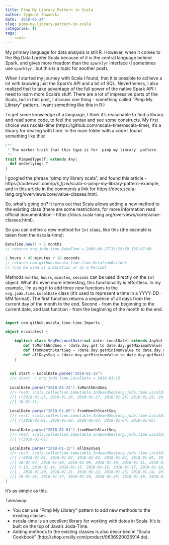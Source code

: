```yaml
---
title: Pimp My Library Pattern in Scala
author: Zygmunt Zawadzki
date: '2018-05-24'
slug: pimp-my-library-pattern-in-scala
categories: []
tags:
  - scala
---
```


My primary language for data analysis is still R. However, when it comes to the Big Data I prefer Scala because of it is the central language behind Spark, and gives more freedom than the `sparklyr` interface (I sometimes use `sparklyr,` but this is a topic for another post).

When I started my journey with Scala I found, that it is possible to achieve a lot with knowing just the Spark's API and a bit of SQL. Nevertheless, I also realized that to take advantage of the full power of the native Spark API I need to learn more Scala's stuff. There are a lot of impressive parts of the Scala, but in this post, I discuss one thing - something called "Pimp My Library" pattern. I want something like this in R:)

To get some knowledge of a language, I think it's reasonable to find a library and read some code, to feel the syntax and see some constructs. My first choice was nscala-time (https://github.com/nscala-time/nscala-time), it's a library for dealing with time. In the main folder with a code I found something like this:

```scala
/**
 * The marker trait that this type is for 'pimp my library' pattern.
 */
trait PimpedType[T] extends Any{
  def underlying: T
}
```

I googled the phrase "pimp my library scala", and found this article - https://coderwall.com/p/k_1jzw/scala-s-pimp-my-library-pattern-example, and in this article in the comments a link for https://docs.scala-lang.org/overviews/core/value-classes.html.

So, what's going on? It turns out that Scala allows adding a new method to the existing class (there are some restrictions, for more information read official documentation - https://docs.scala-lang.org/overviews/core/value-classes.html).

So you can define a new method for `Int` class, like this (the example is taken from the nscala-time):

```scala
DateTime.now() + 2.months 
// returns org.joda.time.DateTime = 2009-06-27T13:25:59.195-07:00

2.hours + 45.minutes + 10.seconds
// returns com.github.nscala_time.time.DurationBuilder
// (can be used as a Duration or as a Period)
```

Methods `months`, `hours`, `minutes`, `seconds` can be used directly on the `Int` object. What it's even more interesting, this functionality is effortless. In my example, I'm using it to add three new functions to the `org.joda.time.LocalDate` class (it's used to represent a time in a YYYY-DD-MM format). The first function returns a sequence of all days from the current day of the month to the end. Second - from the beginning to the current date, and last function - from the beginning of the month to the end.

```scala

import com.github.nscala_time.time.Imports._

object nscalatest {

	implicit class SeqFncLocalDate(val date: LocalDate) extends AnyVal {
	    def toMonthEndSeq = (date.day.get to date.day.getMaximumValue).map(date.day(_))
	    def fromMonthStartSeq = (date.day.getMinimumValue to date.day.get).map(date.day(_))
	    def allDaysSeq = (date.day.getMinimumValue to date.day.getMaximumValue).map(date.day(_))
	}
  
  
  val start = LocalDate.parse("2018-01-15")
  //> start  : org.joda.time.LocalDate = 2018-01-15
  
  LocalDate.parse("2018-01-25").toMonthEndSeq     
  //> res0: scala.collection.immutable.IndexedSeq[org.joda.time.LocalDate] = Vecto
  //| r(2018-01-25, 2018-01-26, 2018-01-27, 2018-01-28, 2018-01-29, 2018-01-30, 20
  //| 18-01-31)
  
  LocalDate.parse("2018-01-05").fromMonthStartSeq 
  //> res1: scala.collection.immutable.IndexedSeq[org.joda.time.LocalDate] = Vecto
  //| r(2018-01-01, 2018-01-02, 2018-01-03, 2018-01-04, 2018-01-05)
  
  LocalDate.parse("2018-01-01").fromMonthStartSeq 
  //> res2: scala.collection.immutable.IndexedSeq[org.joda.time.LocalDate] = Vecto
  //| r(2018-01-01)
  
  LocalDate.parse("2018-01-15").allDaysSeq        
  //> res3: scala.collection.immutable.IndexedSeq[org.joda.time.LocalDate] = Vecto
  //| r(2018-01-01, 2018-01-02, 2018-01-03, 2018-01-04, 2018-01-05, 2018-01-06, 20
  //| 18-01-07, 2018-01-08, 2018-01-09, 2018-01-10, 2018-01-11, 2018-01-12, 2018-0
  //| 1-13, 2018-01-14, 2018-01-15, 2018-01-16, 2018-01-17, 2018-01-18, 2018-01-19
  //| , 2018-01-20, 2018-01-21, 2018-01-22, 2018-01-23, 2018-01-24, 2018-01-25, 20
  //| 18-01-26, 2018-01-27, 2018-01-28, 2018-01-29, 2018-01-30, 2018-01-31)
}
```

It's as simple as this.

Takeaway:

- You can use  "Pimp My Library" pattern to add new methods to the existing classes.
- nscala-time is an excellent library for working with dates in Scala. It's is built on the top of Java's Joda-Time.
- Adding methods to the existing classes is also described in "Scala Cookbook" (http://shop.oreilly.com/product/0636920026914.do).
